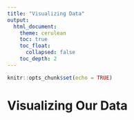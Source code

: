 ```yaml
---
title: "Visualizing Data"
output:
  html_document:
    theme: cerulean
    toc: true
    toc_float:
      collapsed: false
    toc_depth: 2
---
```


```r
knitr::opts_chunk$set(echo = TRUE)
```

# Visualizing Our Data